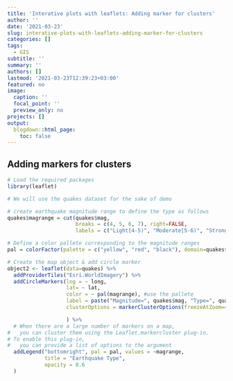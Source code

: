 ```yaml
---
title: 'Interative plots with leaflets: Adding marker for clusters'
author: ''
date: '2021-03-23'
slug: interative-plots-with-leaflets-adding-marker-for-clusters
categories: []
tags:
  - GIS
subtitle: ''
summary: ''
authors: []
lastmod: '2021-03-23T12:39:23+03:00'
featured: no
image:
  caption: ''
  focal_point: ''
  preview_only: no
projects: []
output:
  blogdown::html_page:
    toc: false
---
```


## Adding markers for clusters

```r
# Load the required packages
library(leaflet)

# We will use the quakes dataset for the sake of demo

# create earthquake magnitude range to define the type as follows 
quakes$magrange = cut(quakes$mag, 
                      breaks = c(4, 5, 6, 7), right=FALSE,
                      labels = c("Light[4-5)", "Moderate[5-6)", "Strong[6-7)"))

# Define a color pallete corresponding to the magnitude ranges
pal = colorFactor(palette = c("yellow", "red", "black"), domain=quakes$magrange)

# Create the map object & add circle marker
object2 <- leaflet(data=quakes) %>% 
  addProviderTiles("Esri.WorldImagery") %>% 
  addCircleMarkers(lng = ~ long, 
                   lat= ~ lat, 
                   color = ~ pal(magrange), #use the pallete
                   label = paste("Magnitude=", quakes$mag, "Type=", quakes$magrange),
                   clusterOptions = markerClusterOptions(freezeAtZoom=4)

                   ) %>% 
  # When there are a large number of markers on a map, 
#   you can cluster them using the Leaflet.markercluster plug-in. 
# To enable this plug-in, 
#   you can provide a list of options to the argument 
  addLegend("bottomright", pal = pal, values = ~magrange,
            title = "Earthquake Type",
            opacity = 0.6
  )

```

